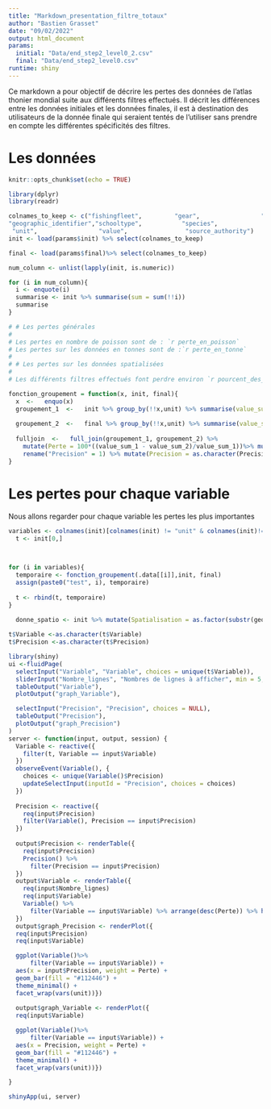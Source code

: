 ```yaml
---
title: "Markdown_presentation_filtre_totaux"
author: "Bastien Grasset"
date: "09/02/2022"
output: html_document
params:
  initial: "Data/end_step2_level0_2.csv"
  final: "Data/end_step2_level0.csv"
runtime: shiny
---
```


Ce markdown a pour objectif de décrire les pertes des données de l'atlas thonier mondial suite aux différents filtres effectués. 
Il décrit les différences entre les données initiales et les données finales, il est à destination des utilisateurs de la donnée finale qui seraient tentés de l'utiliser sans prendre en compte les différentes spécificités des filtres.

# Les données 

```r
knitr::opts_chunk$set(echo = TRUE)
```

```r
library(dplyr)
library(readr)

```



```r
colnames_to_keep <- c("fishingfleet",         "gear",                 "time_start",           "time_end",            
"geographic_identifier","schooltype",           "species",              "catchtype",           
 "unit",                 "value",                "source_authority")
init <- load(params$init) %>% select(colnames_to_keep)

final <- load(params$final)%>% select(colnames_to_keep)
```


```r
num_column <- unlist(lapply(init, is.numeric))  
```

```r
for (i in num_column){
  i <- enquote(i)
  summarise <- init %>% summarise(sum = sum(!!i))
  summarise
}
```



```r

# # Les pertes générales
# 
# Les pertes en nombre de poisson sont de : `r perte_en_poisson`
# Les pertes sur les données en tonnes sont de :`r perte_en_tonne`
# 
# # Les pertes sur les données spatialisées
# 
# Les différents filtres effectués font perdre environ `r pourcent_des_donnees_spatialisees` pourcentage des données spatialisées.

```

```r
fonction_groupement = function(x, init, final){
  x  <-   enquo(x)
  groupement_1  <-   init %>% group_by(!!x,unit) %>% summarise(value_sum_1 = sum(value, na.rm=TRUE)) 
  
  groupement_2  <-   final %>% group_by(!!x,unit) %>% summarise(value_sum_2 = sum(value, na.rm=TRUE))
  
  fulljoin  <-   full_join(groupement_1, groupement_2) %>% 
    mutate(Perte = 100*((value_sum_1 - value_sum_2)/value_sum_1))%>% mutate_if(is.numeric, funs(ifelse(is.na(.), 0, .)))%>% mutate(Variable = colnames(groupement_1[1])) %>%
    rename("Precision" = 1) %>% mutate(Precision = as.character(Precision))
}
```


# Les pertes pour chaque variable

Nous allons regarder pour chaque variable les pertes les plus importantes

```r



variables <- colnames(init)[colnames(init) != "unit" & colnames(init)!= "value"]
  t <- init[0,]
  


for (i in variables){
  temporaire <- fonction_groupement(.data[[i]],init, final)
  assign(paste0("test", i), temporaire)
  
  t <- rbind(t, temporaire)
}
  
  donne_spatio <- init %>% mutate(Spatialisation = as.factor(substr(geographic_identifier,1,1)))

```


```r

t$Variable <-as.character(t$Variable)
t$Precision <-as.character(t$Precision)

library(shiny)
ui <-fluidPage(
  selectInput("Variable", "Variable", choices = unique(t$Variable)),
  sliderInput("Nombre_lignes", "Nombres de lignes à afficher", min = 5, max = 2000, value = 1),
  tableOutput("Variable"),
  plotOutput("graph_Variable"),

  selectInput("Precision", "Precision", choices = NULL),
  tableOutput("Precision"),
  plotOutput("graph_Precision")
)
server <- function(input, output, session) {
  Variable <- reactive({
    filter(t, Variable == input$Variable)
  })
  observeEvent(Variable(), {
    choices <- unique(Variable()$Precision)
    updateSelectInput(inputId = "Precision", choices = choices) 
  })
  
  Precision <- reactive({
    req(input$Precision)
    filter(Variable(), Precision == input$Precision)
  })
  
  output$Precision <- renderTable({
    req(input$Precision)
    Precision() %>% 
      filter(Precision == input$Precision) 
  })
  output$Variable <- renderTable({
    req(input$Nombre_lignes)
    req(input$Variable)
    Variable() %>% 
      filter(Variable == input$Variable) %>% arrange(desc(Perte)) %>% head(as.numeric((input$Nombre_lignes)))
  })  
  output$graph_Precision <- renderPlot({
  req(input$Precision)
  req(input$Variable)

  ggplot(Variable()%>% 
      filter(Variable == input$Variable)) +
  aes(x = input$Precision, weight = Perte) +
  geom_bar(fill = "#112446") +
  theme_minimal() +
  facet_wrap(vars(unit))})
  
  output$graph_Variable <- renderPlot({
  req(input$Variable)

  ggplot(Variable()%>% 
      filter(Variable == input$Variable)) +
  aes(x = Precision, weight = Perte) +
  geom_bar(fill = "#112446") +
  theme_minimal() +
  facet_wrap(vars(unit))})

}

shinyApp(ui, server)
```



